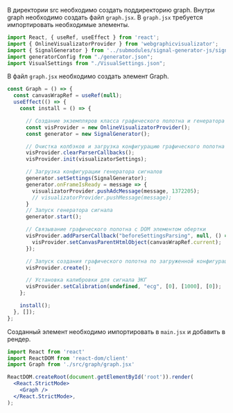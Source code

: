 В директории src необходимо создать поддиректорию graph. Внутри graph необходимо создать файл `graph.jsx`.
В `graph.jsx` требуется импортировать необходимые элементы.
```js
import React, { useRef, useEffect } from 'react';
import { OnlineVisualizatorProvider } from 'webgraphicvisualizator';
import { SignalGenerator } from '../submodules/signal-generator-js/signal-generator';
import generatorConfig from "./generator.json";
import VisualSettings from "./VisualSettings.json";
```
В файл `graph.jsx` необходимо создать элемент Graph.
```js
const Graph = () => {
  const canvasWrapRef = useRef(null);
  useEffect(() => {
    const install = () => {

      // Создание экземпляров класса графического полотна и генератора сигналов
      const visProvider = new OnlineVisualizatorProvider();
      const generator = new SignalGenerator();

      // Очистка колбэков и загрузка конфигурацию графического полотна
      visProvider.clearParserCallbacks();
      visProvider.init(visualizatorSettings);

      // Загрузка конфигурации генератора сигналов
      generator.setSettings(SignalGenerator);
      generator.onFrameIsReady = message => {
        visualizatorProvider.pushAdcMessage(message, 1372205);
        // visualizatorProvider.pushMessage(message);
      }
      // Запуск генератора сигнала
      generator.start();

      // Связывание графического полотна с DOM элементом обертки
      visProvider.addParserCallback("beforeSettingsParsing", null, () => {
        visProvider.setCanvasParentHtmlObject(canvasWrapRef.current);
      });

      // Запуск создания графического полотна по загруженной конфигурации
      visProvider.create();

      // Установка калибровки для сигнала ЭКГ
      visProvider.setCalibration(undefined, "ecg", [0], [1000], [0]);
    };

    install();
  }, []);
};
```
Созданный элемент необходимо импортировать в `main.jsx` и добавить в рендер.
```jsx
import React from 'react'
import ReactDOM from 'react-dom/client'
import Graph from './src/graph/graph.jsx'

ReactDOM.createRoot(document.getElementById('root')).render(
  <React.StrictMode>
    <Graph />
  </React.StrictMode>,
);
```